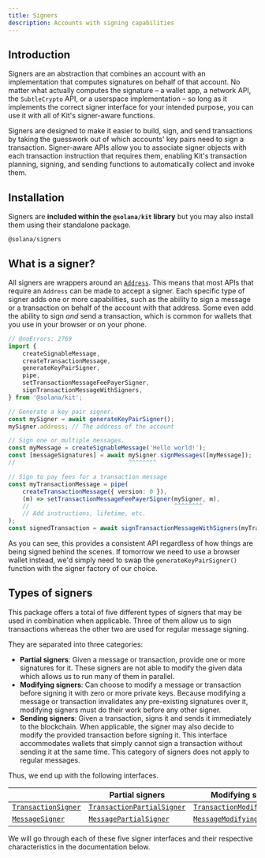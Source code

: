 ```yaml
---
title: Signers
description: Accounts with signing capabilities
---
```


## Introduction

Signers are an abstraction that combines an account with an implementation that computes signatures on behalf of that account. No matter what actually computes the signature – a wallet app, a network API, the `SubtleCrypto` API, or a userspace implementation – so long as it implements the correct signer interface for your intended purpose, you can use it with all of Kit's signer-aware functions.

Signers are designed to make it easier to build, sign, and send transactions by taking the guesswork out of which accounts' key pairs need to sign a transaction. Signer-aware APIs allow you to associate signer objects with each transaction instruction that requires them, enabling Kit's transaction planning, signing, and sending functions to automatically collect and invoke them.

## Installation

Signers are **included within the `@solana/kit` library** but you may also install them using their standalone package.

```package-install
@solana/signers
```

## What is a signer?

All signers are wrappers around an [`Address`](/api/type-aliases/Address). This means that most APIs that require an `Address` can be made to accept a signer. Each specific type of signer adds one or more capabilities, such as the ability to sign a message or a transaction on behalf of the account with that address. Some even add the ability to sign _and_ send a transaction, which is common for wallets that you use in your browser or on your phone.

```ts twoslash
// @noErrors: 2769
import {
    createSignableMessage,
    createTransactionMessage,
    generateKeyPairSigner,
    pipe,
    setTransactionMessageFeePayerSigner,
    signTransactionMessageWithSigners,
} from '@solana/kit';

// Generate a key pair signer.
const mySigner = await generateKeyPairSigner();
mySigner.address; // The address of the account

// Sign one or multiple messages.
const myMessage = createSignableMessage('Hello world!');
const [messageSignatures] = await mySigner.signMessages([myMessage]);
//                                ^^^^^^^^

// Sign to pay fees for a transaction message
const myTransactionMessage = pipe(
    createTransactionMessage({ version: 0 }),
    (m) => setTransactionMessageFeePayerSigner(mySigner, m),
    //                                         ^^^^^^^^
    // Add instructions, lifetime, etc.
);
const signedTransaction = await signTransactionMessageWithSigners(myTransactionMessage);
```

As you can see, this provides a consistent API regardless of how things are being signed behind the scenes. If tomorrow we need to use a browser wallet instead, we'd simply need to swap the `generateKeyPairSigner()` function with the signer factory of our choice.

## Types of signers

This package offers a total of five different types of signers that may be used in combination when applicable. Three of them allow us to sign transactions whereas the other two are used for regular message signing.

They are separated into three categories:

- **Partial signers**: Given a message or transaction, provide one or more signatures for it. These signers are not able to modify the given data which allows us to run many of them in parallel.
- **Modifying signers**: Can choose to modify a message or transaction before signing it with zero or more private keys. Because modifying a message or transaction invalidates any pre-existing signatures over it, modifying signers must do their work before any other signer.
- **Sending signers**: Given a transaction, signs it and sends it immediately to the blockchain. When applicable, the signer may also decide to modify the provided transaction before signing it. This interface accommodates wallets that simply cannot sign a transaction without sending it at the same time. This category of signers does not apply to regular messages.

Thus, we end up with the following interfaces.

|                                                            | Partial signers                                                          | Modifying signers                                                            | Sending signers                                                          |
| ---------------------------------------------------------- | ------------------------------------------------------------------------ | ---------------------------------------------------------------------------- | ------------------------------------------------------------------------ |
| [`TransactionSigner`](/api/type-aliases/TransactionSigner) | [`TransactionPartialSigner`](/api/type-aliases/TransactionPartialSigner) | [`TransactionModifyingSigner`](/api/type-aliases/TransactionModifyingSigner) | [`TransactionSendingSigner`](/api/type-aliases/TransactionSendingSigner) |
| [`MessageSigner`](/api/type-aliases/MessageSigner)         | [`MessagePartialSigner`](/api/type-aliases/MessagePartialSigner)         | [`MessageModifyingSigner`](/api/type-aliases/MessageModifyingSigner)         | N/A                                                                      |

We will go through each of these five signer interfaces and their respective characteristics in the documentation below.
